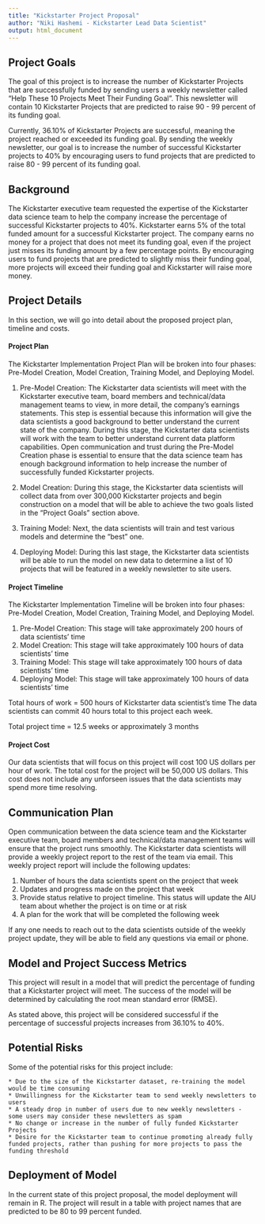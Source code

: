 ```yaml
---
title: "Kickstarter Project Proposal"
author: "Niki Hashemi - Kickstarter Lead Data Scientist"
output: html_document
---
```


## Project Goals

The goal of this project is to increase the number of Kickstarter Projects that are successfully funded by sending users a weekly newsletter called "Help These 10 Projects Meet Their Funding Goal". This newsletter will contain 10 Kickstarter Projects that are predicted to raise 90 - 99 percent of its funding goal.
  
Currently, 36.10% of Kickstarter Projects are successful, meaning the project reached or exceeded its funding goal. By sending the weekly newsletter, our goal is to increase the number of successful Kickstarter projects to 40% by encouraging users to fund projects that are predicted to raise 80 - 99 percent of its funding goal. 

## Background

The Kickstarter executive team requested the expertise of the Kickstarter data science team to help the company increase the percentage of successful Kickstarter projects to 40%. Kickstarter earns 5% of the total funded amount for a successful Kickstarter project. The company earns no money for a project that does not meet its funding goal, even if the project just misses its funding amount by a few percentage points. By encouraging users to fund projects that are predicted to slightly miss their funding goal, more projects will exceed their funding goal and Kickstarter will raise more money. 


## Project Details

In this section, we will go into detail about the proposed project plan, timeline and costs. 

#### Project Plan

The Kickstarter Implementation Project Plan will be broken into four phases: Pre-Model Creation, Model Creation, Training Model, and Deploying Model. 

  1. Pre-Model Creation: The Kickstarter data scientists will meet with the Kickstarter executive team, board members and technical/data management teams to view, in more detail, the company's earnings statements. This step is essential because this information will give the data scientists a good background to better understand the current state of the company. During this stage, the Kickstarter data scientists will work with the team to better understand current data platform capabilities. Open communication and trust during the Pre-Model Creation phase is essential to ensure that the data science team has enough background information to help increase the number of successfully funded Kickstarter projects. 
  
  2. Model Creation: During this stage, the Kickstarter data scientists will collect data from over 300,000 Kickstarter projects and begin construction on a model that will be able to achieve the two goals listed in the "Project Goals" section above.
  
  3. Training Model: Next, the data scientists will train and test various models and determine the "best" one.
  
  4. Deploying Model: During this last stage, the Kickstarter data scientists will be able to run the model on new data to determine a list of 10 projects that will be featured in a weekly newsletter to site users. 

#### Project Timeline

The Kickstarter Implementation Timeline will be broken into four phases: Pre-Model Creation, Model Creation, Training Model, and Deploying Model.

  1. Pre-Model Creation: This stage will take approximately 200 hours of data scientists' time
  2. Model Creation: This stage will take approximately 100 hours of data scientists' time
  3. Training Model: This stage will take approximately 100 hours of data scientists' time
  4. Deploying Model: This stage will take approximately 100 hours of data scientists' time
  
Total hours of work = 500 hours of Kickstarter data scientist's time
The data scientists can commit 40 hours total to this project each week.

Total project time = 12.5 weeks or approximately 3 months

#### Project Cost

Our data scientists that will focus on this project will cost 100 US dollars per hour of work. The total cost for the project will be 50,000 US dollars. This cost does not include any unforseen issues that the data scientists may spend more time resolving. 

## Communication Plan

Open communication between the data science team and the Kickstarter executive team, board members and technical/data management teams will ensure that the project runs smoothly. The Kickstarter data scientists will provide a weekly project report to the rest of the team via email. This weekly project report will include the following updates:

  1. Number of hours the data scientists spent on the project that week
  2. Updates and progress made on the project that week
  3. Provide status relative to project timeline. This status will update the AIU team about whether the project is on time or at risk
  4. A plan for the work that will be completed the following week

If any one needs to reach out to the data scientists outside of the weekly project update, they will be able to field any questions via email or phone. 

## Model and Project Success Metrics

This project will result in a model that will predict the percentage of funding that a Kickstarter project will meet. The success of the model will be determined by calculating the root mean standard error (RMSE).

As stated above, this project will be considered successful if the percentage of successful projects increases from 36.10% to 40%. 

## Potential Risks

Some of the potential risks for this project include:

    * Due to the size of the Kickstarter dataset, re-training the model would be time consuming
    * Unwillingness for the Kickstarter team to send weekly newsletters to users
    * A steady drop in number of users due to new weekly newsletters - some users may consider these newsletters as spam
    * No change or increase in the number of fully funded Kickstarter Projects
    * Desire for the Kickstarter team to continue promoting already fully funded projects, rather than pushing for more projects to pass the funding threshold 


## Deployment of Model

In the current state of this project proposal, the model deployment will remain in R. The project will result in a table with project names that are predicted to be 80 to 99 percent funded. 

